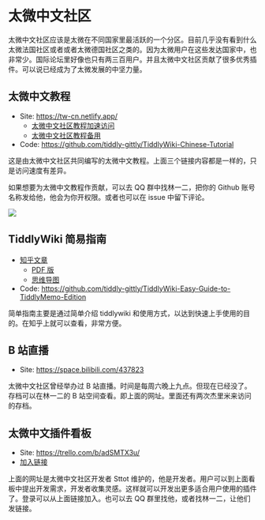 # 太微中文社区

太微中文社区应该是太微在不同国家里最活跃的一个分区。目前几乎没有看到什么太微法国社区或者或者太微德国社区之类的。因为太微用户在这些发达国家中，也非常少。国际论坛里好像也只有两三百用户。并且太微中文社区贡献了很多优秀插件。可以说已经成为了太微发展的中坚力量。

## 太微中文教程

- Site: https://tw-cn.netlify.app/
  - [太微中文社区教程加速访问](https://tw-cn.cpolar.top/)
  - [太微中文社区教程备用](https://tiddly-wiki-chinese-tutorial.vercel.app)
- Code: https://github.com/tiddly-gittly/TiddlyWiki-Chinese-Tutorial

这是由太微中文社区共同编写的太微中文教程。上面三个链接内容都是一样的，只是访问速度有差异。

如果想要为太微中文教程作贡献，可以去 QQ 群中找林一二，把你的 Github 账号名称发给他，他会为你开权限。或者也可以在 issue 中留下评论。

![](./img/tct-1.png)

## TiddlyWiki 简易指南

- [知乎文章](https://zhuanlan.zhihu.com/p/555893660)
  - [PDF 版](https://github.com/tiddly-gittly/TiddlyWiki-Easy-Guide-to-TiddlyMemo-Edition/releases/latest/download/TiddlyWiki-Easy-Guide.PDF.pdf)
  - [思维导图](https://www.zhixi.com/view/70759713)
- Code: https://github.com/tiddly-gittly/TiddlyWiki-Easy-Guide-to-TiddlyMemo-Edition

简单指南主要是通过简单介绍 tiddlywiki 和使用方式，以达到快速上手使用的目的。在知乎上就可以查看，非常方便。

## B 站直播

- Site: https://space.bilibili.com/437823

太微中文社区曾经举办过 B 站直播。时间是每周六晚上九点。但现在已经没了。存档可以在林一二的 B 站空间查看。即上面的网址。里面还有两次杰里米来访问的存档。

## 太微中文插件看板

- Site: https://trello.com/b/adSMTX3u/
- [加入链接](https://trello.com/invite/b/adSMTX3u/ATTI91bded2ab9b922e400d1152bea4fa354579A0EEA/插件灵感-需求收集-集思广益)

上面的网址是太微中文社区开发者 Sttot 维护的，他是开发者。用户可以到上面看板中提出开发需求，开发者收集灵感。这样就可以开发出更多适合用户使用的插件了。登录可以从上面链接加入。也可以去 QQ 群里找他，或者找林一二，让他们发链接。
